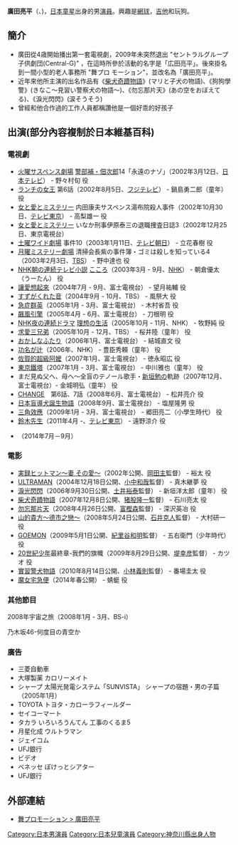 {{藝人
| 类型 = 男演员
| 國籍 = [[日本|日本]]
| 出生日期 = {{birth_date_and _age|1996|12|4}}
| 出生地點 = {{JPN}} [[神奈川縣|神奈川縣]]
| 職業 = [[演員|演員]]
| 出道日期 = 2002年-
| 經紀公司 = 舞プロモーション
| 官方網站= {{URL|http://www.my-pro.co.jp/aa/hirota.html|{{lang|ja|舞プロモーション > 広田 亮平}} }}
}}
'''廣田亮平'''（{{lang-ja|広田 亮平}}、{{bd|1996年|12月4日|||Hirota Ryōhei}})，[[日本|日本]][[童星|童星]]出身的男[[演員|演員]]。興趣是[[網球|網球]]，[[吉他|吉他]]和玩狗。

==簡介==
* 廣田從4歳開始播出第一套電視劇，2009年未突然退出 "セントラルグループ子供劇団(Central-G)" ，在這時所參於活動的名字是「広田亮平」。後來掛名到一間小型的老人事務所 "舞プロ モーション"，並改名為「廣田亮平」。
* 近年來他所主演的出名作品有《[[柴犬奇蹟物語|柴犬奇蹟物語]]》(マリと子犬の物語)、《狗狗學警》(きなこ～見習い警察犬の物語～)、《勿忘那片天》(あの空をおぼえてる)、《淚光閃閃》(涙そうそう)
* 曾經和他合作過的工作人員都稱讚他是一個好乖的好孩子

==出演(部分內容複制於日本維基百科)== 
=== 電視劇 ===
* [[火曜サスペンス劇場|火曜サスペンス劇場]] [[警部補・佃次郎|警部補・佃次郎]]14「永遠のナゾ」（2002年3月12日、[[日本テレビ放送網|日本テレビ]]） - 野々村旬 役
* [[ランチの女王|ランチの女王]] 第6話（2002年8月5日、[[フジテレビジョン|フジテレビ]]） - 鍋島勇二郎（童年） 役
* [[女と愛とミステリー|女と愛とミステリー]] 内田康夫サスペンス湯布院殺人事件（2002年10月30日、[[テレビ東京|テレビ東京]]） - 高梨雄一 役
* [[女と愛とミステリー|女と愛とミステリー]] いなか刑事伊原泰三の退職捜査日誌3（2002年12月25日、東京電視台）
* [[土曜ワイド劇場|土曜ワイド劇場]] 事件10（2003年1月11日、[[テレビ朝日|テレビ朝日]]） - 立花春樹 役
* [[月曜ミステリー劇場|月曜ミステリー劇場]] 清掃会長紫の事件簿・ゴミは殺しを知っている4（2003年2月3日、[[TBSテレビ|TBS]]） - 野中達也 役
* [[連続テレビ小説|NHK朝の連続テレビ小説]] [[こころ_(朝ドラ)|こころ]]（2003年3月 - 9月、[[日本放送協会|NHK]]） - 朝倉優太（うーたん） 役
* [[讓愛想起來|讓愛想起來]]（2004年7月 - 9月、富士電視台） - 望月祐輔 役
* [[すずがくれた音|すずがくれた音]]（2004年9月 - 10月、TBS） - 風祭大 役
* [[急症群英|急症群英]]（2005年1月 - 3月、富士電視台） - 木村省吾 役
* [[飆風引擎|飆風引擎]]（2005年4月 - 6月、富士電視台） - 刀根明 役
* [[NHK夜の連続ドラマ|NHK夜の連続ドラマ]] [[理想の生活|理想の生活]]（2005年10月 - 11月、NHK） - 牧野純 役
* [[求愛三兄弟|求愛三兄弟]]（2005年10月 - 12月、TBS） - 桜井陸（童年） 役
* [[おかしなふたり|おかしなふたり]]（2006年1月、富士電視台） - 結城直文 役
* [[功名が辻_(NHK大河ドラマ)|功名が辻]]（2006年、NHK） - 豊臣秀頼（童年） 役
* [[佐賀的超級阿嬤|佐賀的超級阿嬤]]（2007年1月、富士電視台） - 徳永昭広 役
* [[東京鐵塔|東京鐵塔]]（2007年1月 - 3月、富士電視台） - 中川雅也（童年） 役
* まだ見ぬ父へ、母へ〜全盲のテノール歌手・[[新垣勉_(歌手)|新垣勉]]の軌跡（2007年12月、富士電視台）- 金城明弘（童年） 役
* [[CHANGE|CHANGE]]　第6話、7話（2008年6月、富士電視台） - 松井亮介 役
* [[日本盲導犬誕生物語|日本盲導犬誕生物語]]（2008年9月、富士電視台） - 塩屋隆男 役
* [[三角效應|三角效應]]（2009年1月 - 3月、富士電視台） - 郷田亮二（小學生時代） 役
* [[鈴木先生|鈴木先生]]（2011年4月 -、[[テレビ東京|テレビ東京]]） - 遠野涼介 役
*{{tsl|ja|ラスト・ドクター〜監察医アキタの検死報告〜|Last Doctor ～監察醫秋田的驗屍報告～}}（2014年7月－9月）

=== 電影 ===
* [[実録ヒットマン〜妻_その愛〜|実録ヒットマン〜妻 その愛〜]]（2002年公開、[[岡田主|岡田主]]監督） - 裕太 役
* [[ULTRAMAN|ULTRAMAN]]（2004年12月18日公開、[[小中和哉|小中和哉]]監督） - 真木継夢 役
* [[淚光閃閃|淚光閃閃]]（2006年9月30日公開、[[土井裕泰|土井裕泰]]監督） - 新垣洋太郎（童年） 役
* [[柴犬奇蹟物語|柴犬奇蹟物語]]（2007年12月8日公開、[[猪股隆一|猪股隆一]]監督） - 石川亮太 役
* [[勿忘那片天|勿忘那片天]]（2008年4月26日公開、[[富樫森|富樫森]]監督） - 深沢英冶 役
* [[山的貴方〜德市之戀〜|山的貴方〜德市之戀〜]]（2008年5月24日公開、[[石井克人|石井克人]]監督） - 大村研一 役
* [[GOEMON_(映画)|GOEMON]]（2009年5月1日公開、[[紀里谷和明|紀里谷和明]]監督） - 五右衛門（少年時代） 役
* [[20世紀少年|20世紀少年]]最終章-我們的旗幟（2009年8月29日公開、[[堤幸彦|堤幸彦]]監督） - カツオ 役
* [[實習警犬物語|實習警犬物語]]（2010年8月14日公開、[[小林義則|小林義則]]監督） - 番場圭太 役
* [[魔女宅急便_(2014年電影)|魔女宅急便]]（2014年春公開） - 蜻蜓 役

=== 其他節目 === 
2008年宇宙之旅（2008年1月 - 3月、BS-i）

乃木坂46-何度目の青空か

=== 廣告 ===
* 三菱自動車
* 大塚製薬 カロリーメイト
* シャープ 太陽光発電システム「SUNVISTA」 シャープの宿題・男の子篇（2005年1月）
* TOYOTA トヨタ・カローラフィールダー
* セイコーマート
* タカラ いろいろうんてん 工事のくるま5
* 月星化成 ウルトラマン
* ジェイコム
* UFJ銀行
* ビデオ 
* ベネッセ ぽけっとシアター
* UFJ銀行

==外部連結==
* [http://www.my-pro.co.jp/aa/hirota.html 舞プロモーション > 廣田亮平] {{Wayback|url=http://www.my-pro.co.jp/aa/hirota.html |date=20210814073059 }}

{{DEFAULTSORT:Hirota Ryōhei}}
[[Category:日本男演員|Category:日本男演員]]
[[Category:日本兒童演員|Category:日本兒童演員]]
[[Category:神奈川縣出身人物|Category:神奈川縣出身人物]]
